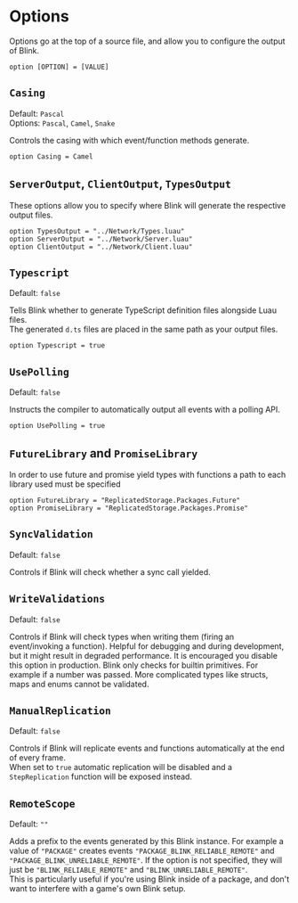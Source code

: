 
# Options
Options go at the top of a source file, and allow you to configure the output of Blink.
```blink copy
option [OPTION] = [VALUE]
```

## `Casing`
Default: `Pascal`  
Options: `Pascal`, `Camel`, `Snake`  

Controls the casing with which event/function methods generate.
```blink copy
option Casing = Camel
```

## `ServerOutput`, `ClientOutput`, `TypesOutput`
These options allow you to specify where Blink will generate the respective output files.
```blink copy
option TypesOutput = "../Network/Types.luau"
option ServerOutput = "../Network/Server.luau"
option ClientOutput = "../Network/Client.luau"
```

## `Typescript`
Default: `false`  

Tells Blink whether to generate TypeScript definition files alongside Luau files.  
The generated `d.ts` files are placed in the same path as your output files.
```blink copy
option Typescript = true
```

## `UsePolling`
Default: `false`

Instructs the compiler to automatically output all events with a polling API.
```blink copy
option UsePolling = true
```

## `FutureLibrary` and `PromiseLibrary`
In order to use future and promise yield types with functions a path to each library used must be specified  
```blink copy
option FutureLibrary = "ReplicatedStorage.Packages.Future"
option PromiseLibrary = "ReplicatedStorage.Packages.Promise"
```

## `SyncValidation`
Default: `false`

Controls if Blink will check whether a sync call yielded.

## `WriteValidations`
Default: `false`

Controls if Blink will check types when writing them (firing an event/invoking a function). Helpful for debugging and during development, but it might result in degraded performance. It is encouraged you disable this option in production.
<Callout>
    Blink only checks for builtin primitives. For example if a number was passed. More complicated types like structs, maps and enums cannot be validated.
</Callout>

## `ManualReplication`
Default: `false`

Controls if Blink will replicate events and functions automatically at the end of every frame.  
When set to `true` automatic replication will be disabled and a `StepReplication` function will be exposed instead.

## `RemoteScope`
Default: `""`

Adds a prefix to the events generated by this Blink instance. For example a value of `"PACKAGE"` creates events `"PACKAGE_BLINK_RELIABLE_REMOTE"` and `"PACKAGE_BLINK_UNRELIABLE_REMOTE"`.
If the option is not specified, they will just be `"BLINK_RELIABLE_REMOTE"` and `"BLINK_UNRELIABLE_REMOTE"`.<br/>
This is particularly useful if you're using Blink inside of a package, and don't want to interfere with a game's own Blink setup.